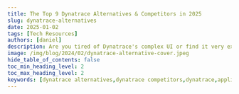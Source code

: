 ```yaml
---
title: The Top 9 Dynatrace Alternatives & Competitors in 2025
slug: dynatrace-alternatives
date: 2025-01-02
tags: [Tech Resources]
authors: [daniel]
description: Are you tired of Dynatrace's complex UI or find it very expensive? Here are top 9 Dynatrace alternatives & competitors in 2024. 1.SigNoz 2.Datadog 3.Appdynamics...
image: /img/blog/2024/02/dynatrace-alternative-cover.jpeg
hide_table_of_contents: false
toc_min_heading_level: 2
toc_max_heading_level: 2
keywords: [dynatrace alternatives,dynatrace competitors,dynatrace,application monitoring,opentelemetry,signoz]
---
```


<head>
  <script
    type="application/ld+json"
    dangerouslySetInnerHTML={{ __html: JSON.stringify({
  "@context": "https://schema.org",
  "@type": "TechArticle",
  "headline": "The Top 9 Dynatrace Alternatives & Competitors in 2024",
  "alternativeHeadline": "Discover the best Dynatrace alternatives for efficient application performance monitoring and observability",
  "author": {
    "@type": "Person",
    "name": "Daniel"
  },
  "publisher": {
    "@type": "Organization",
    "name": "SigNoz",
    "logo": {
      "@type": "ImageObject",
      "url": "https://signoz.io/img/SigNozLogo-orange.svg"
    }
  },
  "datePublished": "2024-08-089T00:00:00Z",
  "dateModified": "2024-08-08T00:00:00Z",
  "mainEntityOfPage": {
    "@type": "WebPage",
    "@id": "https://signoz.io/blog/dynatrace-alternatives/"
  },
  "description": "Are you tired of Dynatrace's complex UI or find it very expensive? Here are top 9 Dynatrace alternatives & competitors in 2024. Explore options like SigNoz, Datadog, AppDynamics, and more for your application monitoring needs.",
  "keywords": "dynatrace alternatives, dynatrace competitors, application monitoring, opentelemetry, signoz, apm tools",
  "articleSection": "Technology",
  "inLanguage": "en",
  "isPartOf": {
    "@type": "Blog",
    "name": "SigNoz Blog",
    "url": "https://signoz.io/blog/"
  },
  "about": [
    {
      "@type": "Thing",
      "name": "Application Performance Monitoring",
      "description": "Tools and practices for monitoring and managing the performance of software applications"
    },
    {
      "@type": "Thing",
      "name": "Dynatrace",
      "description": "A leading observability and application performance management platform"
    },
    {
      "@type": "Thing",
      "name": "OpenTelemetry",
      "description": "An open-source observability framework for cloud-native software"
    }
  ],
  "mentions": [
    {
      "@type": "SoftwareApplication",
      "name": "SigNoz",
      "applicationCategory": "Application Performance Monitoring"
    },
    {
      "@type": "SoftwareApplication",
      "name": "Datadog",
      "applicationCategory": "Monitoring and Analytics Platform"
    },
    {
      "@type": "SoftwareApplication",
      "name": "AppDynamics",
      "applicationCategory": "Application Performance Management"
    },
    {
      "@type": "SoftwareApplication",
      "name": "New Relic",
      "applicationCategory": "Observability Platform"
    }
  ],
  "mainEntity": {
    "@type": "FAQPage",
    "mainEntity": [
      {
        "@type": "Question",
        "name": "What are the top alternatives to Dynatrace?",
        "acceptedAnswer": {
          "@type": "Answer",
          "text": "The top alternatives to Dynatrace include SigNoz (open-source), Datadog, AppDynamics, New Relic, ManageEngine Applications Monitor, Sematex, LogicMonitor, Sumo Logic, and Splunk. Each of these tools offers unique features and pricing models to suit different organizational needs."
        }
      },
      {
        "@type": "Question",
        "name": "Why might someone look for Dynatrace alternatives?",
        "acceptedAnswer": {
          "@type": "Answer",
          "text": "People might look for Dynatrace alternatives due to its complexity, which can make it less accessible for quick data utilization. Additionally, Dynatrace's pricing model can be expensive for large enterprises with extensive monitoring needs, and the costs may not always align perfectly with usage patterns."
        }
      },
      {
        "@type": "Question",
        "name": "What is SigNoz and how does it compare to Dynatrace?",
        "acceptedAnswer": {
          "@type": "Answer",
          "text": "SigNoz is an open-source Application Performance Management (APM) solution that provides application metrics, distributed tracing, and logging capabilities under a single dashboard. It offers a user-friendly interface, is built to support OpenTelemetry natively, and provides a SaaS-like experience. SigNoz can be a cost-effective alternative to Dynatrace, especially for organizations looking for an open-source solution."
        }
      },
      {
        "@type": "Question",
        "name": "How does the pricing of Dynatrace alternatives compare?",
        "acceptedAnswer": {
          "@type": "Answer",
          "text": "Pricing models vary among Dynatrace alternatives. Some, like SigNoz, offer usage-based pricing starting at $49 per month. Others, like Datadog and New Relic, have decentralized pricing models based on specific products or data ingestion. Many alternatives offer tiered pricing structures, including free plans for basic usage. It's important to evaluate each tool's pricing structure based on your specific monitoring needs and scale."
        }
      },
      {
        "@type": "Question",
        "name": "What are the key features to look for in a Dynatrace alternative?",
        "acceptedAnswer": {
          "@type": "Answer",
          "text": "When considering Dynatrace alternatives, look for features such as: Application Performance Monitoring (APM), Infrastructure Monitoring, Distributed Tracing, Log Management, Real-User Monitoring, Custom Dashboards, Alerting and Anomaly Detection, Integrations with your existing tech stack, and Scalability and pricing that aligns with your usage patterns."
        }
      }
    ]
  },
  "tutorial": {
    "@type": "HowTo",
    "name": "How to Choose the Right Dynatrace Alternative",
    "step": [
      {
        "@type": "HowToStep",
        "name": "Assess Your Needs",
        "text": "Evaluate your organization's specific monitoring requirements and pain points with Dynatrace"
      },
      {
        "@type": "HowToStep",
        "name": "Compare Features",
        "text": "Review the features of different Dynatrace alternatives and match them to your needs"
      },
      {
        "@type": "HowToStep",
        "name": "Consider Open Source Options",
        "text": "Explore open-source alternatives like SigNoz for more flexibility and cost-effectiveness"
      },
      {
        "@type": "HowToStep",
        "name": "Evaluate Pricing Models",
        "text": "Compare pricing structures of different alternatives to find the best fit for your budget and usage patterns"
      },
      {
        "@type": "HowToStep",
        "name": "Check Integration Capabilities",
        "text": "Ensure the chosen alternative integrates well with your existing technology stack"
      },
      {
        "@type": "HowToStep",
        "name": "Test and Trial",
        "text": "Take advantage of free trials or demos to test the usability and effectiveness of potential alternatives"
      },
      {
        "@type": "HowToStep",
        "name": "Consider Scalability",
        "text": "Choose a solution that can grow with your organization's monitoring needs"
      }
    ]
  }
}) }}
  />
</head>



Are you looking for a Dynatrace alternative? Then you have come to the right place. In this article, we will go through the top 9 Dynatrace alternatives. First, let's briefly discuss what Dynatrace offers and why you might consider other solutions.



![Cover Image](/img/blog/2024/02/dynatrace-alternative-cover.webp)

## Understanding Dynatrace and the Need for Alternatives
 
Dynatrace is a leading observability and application performance management (APM) platform, providing deep insights into application performance and reliability. It supports a wide range of use cases, such as infrastructure observability, application security, business analytics, and automation, optimizing application performance in complex and dynamic environments.

However, Dynatrace may pose challenges for some users due to its complexity, potentially making it less accessible for those who wish to quickly grasp and utilize the data effectively. Organizations often seek alternatives to:

- Reduce expenses
- Simplify their monitoring stack
- Find more specialized solutions
- Explore open-source options

Additionally, while its usage-based pricing model is flexible, the overall costs could be high for large enterprises with extensive monitoring demands. The pricing often doesn't perfectly match usage patterns, especially as data volumes increase with the growth of an organization's IT infrastructure. In cases where customers commit annually, there's also the risk of overpaying for unused services, which might not suit smaller companies or those with particular monitoring needs.

To address some of these concerns, we have curated a list of good alternatives to Dynatrace that can be considered.

List of top Dynatrace alternatives in 2024:

- [SigNoz (open-source)](#signoz-open-source)
- [Datadog](#datadog)
- [AppDynamics](#appdynamics)
- [New Relic](#new-relic)
- [ManageEngine Applications Monitor](#manageengine-application-monitor)
- [Sematex](#sematex)
- [LogicMonitor](#logicmonitor)
- [Sumo Logic](#sumo-logic)
- [Splunk](#splunk)

## SigNoz (Open-Source)

[SigNoz](https://signoz.io/) stands out as an excellent alternative to Dynatrace, being a comprehensive open-source Application Performance Management (APM) solution. It provides application metrics, distributed tracing, and logging capabilities, all under a single dashboard. SigNoz is an open source APM that provides a SaaS-like experience depending on your needs. It is built to support OpenTelemetry natively. OpenTelemetry is quietly becoming the world standard for instrumenting cloud-native applications. It has a user-friendly interface and is easy to get started with.

Some of the key features of SigNoz include:

Out-of-box charts for application metrics like p99 latency, error rates, request per second, and top endpoints.


<figure data-zoomable align='center'>
    <img className="box-shadowed-image" src="/img/blog/common/signoz_charts_application_metrics.webp" alt="SigNoz UI showing application overview metrics like RPS, 50th/90th/99th Percentile latencies, and Error Rate"/>
    <figcaption><i>SigNoz UI showing application overview metrics like RPS, 50th/90th/99th Percentile latencies, and Error Rate</i></figcaption>
</figure>


Distributed tracing capabilities: If you found something suspicious in the metric, you can seamlessly move to traces around that time to investigate further.

<figure data-zoomable align='center'>
    <img className="box-shadowed-image" src="/img/blog/common/application_metrics_to_traces.webp" alt="Move from metrics to traces at any point of time which needs more analysis"/>
    <figcaption><i>Move from metrics to traces at any point of time which needs more analysis</i></figcaption>
</figure>


Traces aggregation: You can do aggregates on traces to get deeper insights from your application and infrastructure.

<figure data-zoomable align='center'>
    <img className="box-shadowed-image" src="/img/blog/common/traces_custom_aggregates.webp" alt="Run custom aggregates on traces to get deeper application performance insights"/>
    <figcaption><i>Run custom aggregates on traces to get deeper application performance insights</i></figcaption>
</figure>


Log management: SigNoz also provides logs that can be intelligently correlated with traces for quick application debugging.

<figure data-zoomable align='center'>
    <img className="box-shadowed-image" src="/img/blog/common/signoz_logs.webp" alt="With log management, you have everything under a single dashboard to debug application performance issues"/>
    <figcaption><i>With log management, you have everything under a single dashboard to debug application performance issues</i></figcaption>
</figure>


The pricing of SigNoz is usage-based. The cloud plan starts at \$49 per month, which includes data usage. After that, logs and traces are charged at \$0.3 per GB ingested and metrics at \$0.1 per mn samples.

You can find more details on pricing [here](https://signoz.io/pricing/).


{/* <!-- 
SigNoz offers a trio of [pricing models](https://signoz.io/pricing/) to suit different user needs: Community Edition, Teams (available exclusively in the cloud), and Enterprise (which can be deployed either self-hosted, managed within your cloud environment, or hosted by SigNoz).

The Community Edition is free to use, given its open-source nature, allowing users to leverage the full suite of features without any cost. The Teams edition comes with a monthly fee of \$49, which includes log management (billed at \$0.3 per GB ingested), metric collection (charged at 0.1 per mn), and trace data (priced at \$0.3 per GB ingested). For businesses requiring more extensive or customized services, the Enterprise edition offers personalized pricing options that should be discussed directly with the sales team. --> */}

## Datadog

<a href = "https://www.datadoghq.com" rel="noopener noreferrer nofollow" target="_blank" >Datadog</a> is a cloud-based monitoring service provided as Software as a Service (SaaS). It stands out as a robust alternative to Dynatrace due to its comprehensive monitoring capabilities. With Datadog, users can oversee their entire tech stack through a unified interface. Datadog supports the integration of data from a wide array of sources and offers proactive monitoring enhanced by machine learning algorithms.

Some of the features include:

- Security Monitoring
- Synthetic Monitoring
- Customizable Dashboards
- Real-User Monitoring
- Network Monitoring
- Log Management
- Application Performance Monitoring (APM)

The <a href = "https://www.datadoghq.com/pricing/?product=log-management#products" rel="noopener noreferrer nofollow" target="_blank" >pricing model</a> for Datadog is decentralized, with distinct rates for each product. For example, products such as infrastructure monitoring, application performance monitoring (APM), and database monitoring are billed on a per-host/per-month basis. On the other hand, log management pricing is calculated based on the volume of ingested or scanned gigabytes per month and per million log events per month.

<figure data-zoomable align='center'>
    <img className="box-shadowed-image" src="/img/blog/2024/02/dynatrace-alternatives-datadog.webp" alt="Datadog Dashboard"/>
    <figcaption><i>Datadog Dashboard (Source: Datadog website)</i></figcaption>
</figure>


## AppDynamics

<a href = "https://www.appdynamics.com" rel="noopener noreferrer nofollow" target="_blank" >AppDynamics</a> is an application and business observability platform that provides code-level visibility into applications across distributed environments. It delivers application and business performance at scale, from code to customer experience.

Key features of AppDynamics include:

- Application Performance Monitoring
- Network Monitoring
- Application Security Monitoring
- Business Transaction Monitoring
- Anomaly Detection
- Custom Dashboarding
- Full-stack Analytics

AppDynamics' pricing is organized into different packages: Infrastructure Monitoring Edition, Premium Edition, Enterprise Edition, Enterprise Edition for SAP, Real User Monitoring, and Cisco Secure Application. These packages are licensed based on the number of CPU cores, and detailed pricing information can be found on their <a href = "https://www.appdynamics.com/pricing" rel="noopener noreferrer nofollow" target="_blank" >official pricing page</a>.

<figure data-zoomable align='center'>
    <img className="box-shadowed-image" src="/img/blog/2024/02/dynatrace-alternatives-business-network.webp" alt="Networking monitoring"/>
    <figcaption><i>Networking monitoring (Source: Appdynamics website)</i></figcaption>
</figure>



## New Relic

New Relic is a SaaS observability platform that provides complete visibility across your application stack. It is a good alternative to Dyntrace given that it has AI-powered insights like Dynatrace, has unlimited scalability, and provides 700+ quickstart integrations.

Key features of New Relic include:

- Full-stack Monitoring
- Infrastructure Monitoring
- Network Monitoring
- Real-User Monitoring
- Interactive Application Security Testing (IAST)
- AI Monitoring
- Log Management
- Business Observability

New Relic's pricing is user-centric, with costs determined by the volume of data ingested per month and the number of users. It has a tiered pricing structure that includes a free basic plan along with core and full platform options. Additionally, New Relic provides 100 GB of free data ingestion per month and an unlimited free option for basic users. More details on their pricing can be found on their <a href = "https://newrelic.com/pricing" rel="noopener noreferrer nofollow" target="_blank" >official pricing page</a>.

<figure data-zoomable align='center'>
    <img className="box-shadowed-image" src="/img/blog/2024/02/dynatrace-alternatives-new-relic-apm.webp" alt="New Relic Dashboard"/>
    <figcaption><i>New Relic Dashboard</i></figcaption>
</figure>


## ManageEngine Application Monitor

<a href = "https://www.manageengine.com/products/applications_manager/" rel="noopener noreferrer nofollow" target="_blank" >ManageEngine Application Monitor</a> is an application performance monitoring solution that provides deep visibility into the performance and user experience of complex distributed infrastructure from a single console. It serves as a good Dynatrace alternative, offering several key features:

- Application Performance Monitoring
- Real-time user monitoring
- Database monitoring
- Server Monitoring
- AI-assisted smart alerts

The pricing for ManageEngine Application Monitor is structured around the number of monitors (which could be a single application instance, server, service, or URL) per user. They offer a range of pricing options, including free, enterprise, and professional tiers, which can be reviewed on their <a href = "https://www.manageengine.com/products/applications_manager/pricing.html" rel="noopener noreferrer nofollow" target="_blank" >official pricing page</a>.

<figure data-zoomable align='center'>
    <img className="box-shadowed-image" src="/img/blog/2024/02/dynatrace-alternatives-application-monitoring-tool.webp" alt="APM"/>
    <figcaption><i>APM (Source: ManageEngine Website)</i></figcaption>
</figure>


## Sematex

Sematext offers two solutions: Sematext Cloud and Sematext Enterprise. Sematext Cloud is a fully managed Software as a Service (SaaS) platform that provides infrastructure monitoring, application performance monitoring, and log management. It offers full-stack visibility by consolidating logs, metrics, and traces in a single interface and ensuring end-to-end visibility from server performance to the availability of SaaS applications. Sematext Enterprise is the self-managed counterpart to Sematext Cloud, allowing businesses to maintain control over their monitoring environment.

Key features of Sematext include:

- Real-User Monitoring
- Infrastructure Monitoring
- Synthetic Monitoring
- Tracing
- Database Monitoring
- Application Performance Monitoring

Sematex’s pricing model is decentralized, with standard rates varying by service. For instance, infrastructure monitoring starts at \$3.6 per month per host, service monitoring starts at \$10.08 per month per agent, and log monitoring starts at \$50 per month. Additional costs apply for log data received (\$0.1/GB) and log data storage (\$1.57 per GB).

Sematext also offers a range of pricing structures, including basic, pro, pay-as-you-go, and startup options. Detailed pricing information can be found on their <a href = "https://sematext.com/pricing" rel="noopener noreferrer nofollow" target="_blank" >official website</a>.

<figure data-zoomable align='center'>
    <img className="box-shadowed-image" src="/img/blog/2024/02/dynatrace-alternatives-sematext.webp" alt="Infrastructure monitoring"/>
    <figcaption><i>Infrastructure monitoring (Source: Sematext website)</i></figcaption>
</figure>




## LogicMonitor

<a href = "https://www.logicmonitor.com" rel="noopener noreferrer nofollow" target="_blank" >LogicMonitor</a> is a cloud-based unified infrastructure monitoring platform that serves as a good Dynatrace alternative, particularly for those seeking robust infrastructure monitoring capabilities. It supports a vast array of over 2000 integrations, provides real-time alerts, and incorporates AIOps features such as root cause analysis, anomaly detection, and predictive forecasting.

Key features of LogicMonitor include:

- Infrastructure Monitoring
- Network Monitoring
- Server Monitoring
- Database Monitoring
- Application Performance Monitoring
- Cloud Monitoring (AWS, Google and Azure)

The LogicMonitor <a href = "https://www.logicmonitor.com/pricing" rel="noopener noreferrer nofollow" target="_blank" >pricing model</a> is also decentralized, with rates varying based on the product. While they offer a free trial, for the paid version, potential customers must contact the LogicMonitor sales team to obtain a customized quote tailored to their unique infrastructure requirements. More details regarding their pricing can be found on their <a href = "https://www.logicmonitor.com/pricing" rel="noopener noreferrer nofollow" target="_blank" >official pricing page</a>.

<figure data-zoomable align='center'>
    <img className="box-shadowed-image" src="/img/blog/2024/02/dynatrace-alternatives-logic-monitor.webp" alt="Infrastructure monitoring"/>
    <figcaption><i>Infrastructure monitoring (Source: LogicMonitor website)</i></figcaption>
</figure>



## Sumo Logic


<a href = "https://www.sumologic.com" rel="noopener noreferrer nofollow" target="_blank" >Sumo Logic</a> is a cloud-based data analytics platform specializing in security, operations, and business intelligence use cases. It is designed to provide real-time insights into the performance, security, and operational facets of an organization's IT landscape.

Notable features of Sumo Logic include:

- Infrastructure Monitoring
- Out-of-the-box monitoring with prebuilt dashboards
- Log and Analytics
- Application Observability
- Kubernetes Monitoring

Sumo Logic's pricing structure is segmented by product or service type and the geographical location of your services. They offer a free trial, and for their paid services, the general starting cost is \$3.00 per GB in the North American US region for services such as logs and compliance audits. For other services, potential customers should contact the Sumo Logic sales team to discuss pricing. More information on their pricing can be found on their <a href = "https://www.sumologic.com/pricing" rel="noopener noreferrer nofollow" target="_blank" >official pricing page</a>.

<figure data-zoomable align='center'>
    <img className="box-shadowed-image" src="/img/blog/2024/02/dynatrace-alternatives-metrics-explorer.webp" alt="Sumo Logic Dashboard"/>
    <figcaption><i>Sumo Logic Dashboard (Source: Sumo Logic Website)</i></figcaption>
</figure>



## Splunk

Splunk is a cloud-based platform that empowers organizations to discover, analyze, and visualize data from a multitude of sources across various timeframes.

Key features of Splunk include:

- Infrastructure Monitoring
- Application Performance Monitoring
- Log Management
- Security Information and Event Management (SIEM)

Splunk's pricing model is divided into four primary categories: workload, ingest, entity, and activity-based pricing. Workload pricing is based on the types of workloads running on Splunk; ingest pricing is tied to the volume of data ingested into Splunk; entity pricing is determined by the number of hosts utilizing Splunk observability products; and activity-based pricing is based on the specific activities monitored by Splunk observability products, such as metric time series (MTS), traces analyzed per minute, sessions, or uptime requests. Detailed pricing information can be found on their <a href = "https://www.splunk.com/en_us/products/pricing.html" rel="noopener noreferrer nofollow" target="_blank" >official pricing page</a>.

<figure data-zoomable align='center'>
    <img className="box-shadowed-image" src="/img/blog/2024/02/dynatrace-alternatives-splunk-dashboard.webp" alt="Splunk Dashboard"/>
    <figcaption><i>Splunk Dashboard (Source: Splunk Docs)</i></figcaption>
</figure>


## How to Choose the Right Dynatrace Alternative

Selecting the ideal Dynatrace alternative requires careful consideration of your organization's specific needs:

1. **Assess your requirements**: Identify your primary pain points with Dynatrace and prioritize features that address these issues.

2. **Evaluate scalability**: Consider your growth projections and ensure the chosen solution can scale accordingly.

3. **Check integrations**: Verify compatibility with your existing tools and workflows to ensure seamless adoption.

4. **Analyze costs**: Look beyond initial pricing—consider the total cost of ownership, including training and maintenance.

5. **Test before committing**: Take advantage of free trials or proof-of-concept periods to ensure the solution meets your needs in practice.

The above Dynatrace alternatives can be a good option to meet your monitoring needs. If you're moving out of Dynatrace, a good option can be to move out of closed SaaS vendors and shift towards open source solution. Many application owners are now shifting to **OpenTelemetry** for their observability data. OpenTelemetry is an open-source collection of APIs, SDKs, and tools. It can be used to instrument, generate, collect, and export telemetry data (metrics, logs, and traces) to help you analyze your software’s performance and behavior.

Using OpenTelemetry to generate telemetry data fress you from vendor lock-in as it gives you an option to export the data to a backend of your choice. For an OpenTelemetry backend, SigNoz can be a great choice. It is built to support OpenTelemetry data natively.

## Getting started with SigNoz

<GetStartedSigNoz />

## Key Takeaways

- Dynatrace alternatives offer diverse features and pricing models to suit various needs.
- Open-source options like SigNoz provide cost-effective solutions without compromising on functionality.
- Consider factors like scalability, integration capabilities, and specific monitoring requirements when choosing an alternative.
- Evaluate the total cost of ownership and long-term value, not just initial pricing.
- Take advantage of trial periods to ensure the chosen solution meets your practical needs.


## FAQs

### What are the main reasons to consider Dynatrace alternatives?

Common reasons include:
- Reducing costs
- Simplifying the monitoring stack
- Seeking more specialized features
- Exploring open-source options for greater control and customization

### How do open-source APM tools compare to commercial solutions?

Open-source tools like SigNoz offer:
- Cost-effectiveness
- Full control over data and customization
- Community-driven development and support
- Transparency in code and security

However, they may require more technical expertise to set up and maintain compared to some commercial solutions.

### What factors should be prioritized when choosing a Dynatrace alternative?

Key factors to consider include:
- Specific monitoring needs (infrastructure, applications, user experience)
- Scalability and performance for your environment
- Integration with your existing tech stack
- Total cost of ownership
- Ease of use and learning curve
- Support and documentation quality

Prioritize these factors based on your organization's unique requirements and constraints.

### What are the top alternatives to Dynatrace?
The top alternatives to Dynatrace include SigNoz (open-source), Datadog, AppDynamics, New Relic, ManageEngine Applications Monitor, Sematex, LogicMonitor, Sumo Logic, and Splunk. Each of these tools offers unique features and pricing models to suit different organizational needs.

### Why might someone look for Dynatrace alternatives?
People might look for Dynatrace alternatives due to its complexity, which can make it less accessible for quick data utilization. Additionally, Dynatrace's pricing model can be expensive for large enterprises with extensive monitoring needs, and the costs may not always align perfectly with usage patterns.

### What is SigNoz and how does it compare to Dynatrace?
SigNoz is an open-source Application Performance Management (APM) solution that provides application metrics, distributed tracing, and logging capabilities under a single dashboard. It offers a user-friendly interface, is built to support OpenTelemetry natively, and provides a SaaS-like experience. SigNoz can be a cost-effective alternative to Dynatrace, especially for organizations looking for an open-source solution.

### How does the pricing of Dynatrace alternatives compare?
Pricing models vary among Dynatrace alternatives. Some, like SigNoz, offer usage-based pricing starting at $49 per month. Others, like Datadog and New Relic, have decentralized pricing models based on specific products or data ingestion. Many alternatives offer tiered pricing structures, including free plans for basic usage. It's important to evaluate each tool's pricing structure based on your specific monitoring needs and scale.

### What are the key features to look for in a Dynatrace alternative?
When considering Dynatrace alternatives, look for features such as:
1. Application Performance Monitoring (APM)
2. Infrastructure Monitoring
3. Distributed Tracing
4. Log Management
5. Real-User Monitoring
6. Custom Dashboards
7. Alerting and Anomaly Detection
8. Integrations with your existing tech stack
9. Scalability and pricing that aligns with your usage patterns

### Is it possible to use open-source tools as Dynatrace alternatives?
Yes, open-source tools like SigNoz can serve as viable alternatives to Dynatrace. These tools often provide similar functionality at a lower cost and with more flexibility. However, it's important to consider factors such as community support, documentation, and the resources required for self-hosting when opting for open-source alternatives.

---

**Further Reading**

**[Dynatrace vs New Relic](https://signoz.io/comparisons/dynatrace-vs-newrelic/)**<br></br>

**[SigNoz - open-source alternative to Dynatrace](https://signoz.io/blog/dynatrace-alternative/)<br></br>**
